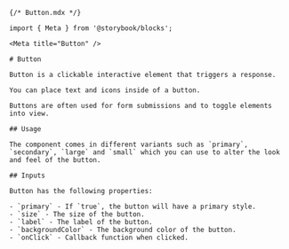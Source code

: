 
```mdx
{/* Button.mdx */}

import { Meta } from '@storybook/blocks';

<Meta title="Button" />

# Button

Button is a clickable interactive element that triggers a response.

You can place text and icons inside of a button.

Buttons are often used for form submissions and to toggle elements into view.

## Usage

The component comes in different variants such as `primary`, `secondary`, `large` and `small` which you can use to alter the look and feel of the button.

## Inputs

Button has the following properties:

- `primary` - If `true`, the button will have a primary style.
- `size` - The size of the button.
- `label` - The label of the button.
- `backgroundColor` - The background color of the button.
- `onClick` - Callback function when clicked.
```
